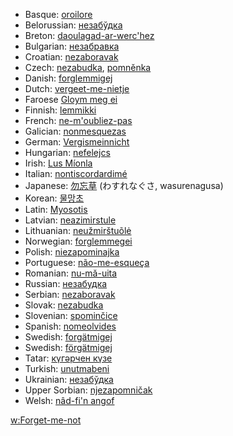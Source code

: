 
*Basque: [[oroilore]]
*Belorussian: [[незабўдка]]
*Breton: [[daoulagad-ar-werc'hez]]
*Bulgarian: [[незабравка]]
*Croatian: [[nezaboravak]]
*Czech: [[nezabudka]], [[pomněnka]]
*Danish: [[forglemmigej]]
*Dutch: [[vergeet-me-nietje]]
*Faroese [[Gloym meg ei]]
*Finnish: [[lemmikki]]
*French: [[ne-m'oubliez-pas]]
*Galician: [[nonmesquezas]]
*German: [[Vergismeinnicht]]
*Hungarian: [[nefelejcs]]
*Irish: [[Lus Míonla]]
*Italian: [[nontiscordardimé]]
*Japanese: [[勿忘草]] (わすれなぐさ, wasurenagusa)
*Korean: [[물망초]]
*Latin: [[Myosotis]]
*Latvian: [[neazimirstule]]
*Lithuanian: [[neužmirštuõlė]]
*Norwegian: [[forglemmegei]]
*Polish: [[niezapominajka]]
*Portuguese: [[não-me-esqueça]]
*Romanian: [[nu-mă-uita]]
*Russian: [[незабудка]]
*Serbian: [[nezaboravak]]
*Slovak: [[nezabudka]]
*Slovenian: [[spominčice]]
*Spanish: [[nomeolvides]]
*Swedish: [[forgätmigej]]
*Swedish: [[förgätmigej]]
*Tatar: [[күгəрчен күзе]]
*Turkish: [[unutmabeni]]
*Ukrainian: [[незабўдка]]
*Upper Sorbian: [[njezapomničak]]
*Welsh: [[nâd-fi'n angof]]

[[w:Forget-me-not]]